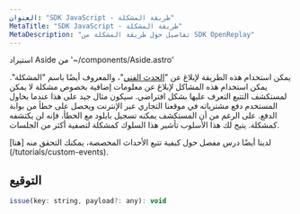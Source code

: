 ```yaml
---
العنوان: "SDK JavaScript - طريقة المشكلة"
MetaTitle: "SDK JavaScript - طريقة المشكلة"
MetaDescription: "تفاصيل حول طريقة المشكلة من SDK OpenReplay"
---
```

استيراد Aside من '~/components/Aside.astro'

يمكن استخدام هذه الطريقة لإبلاغ عن "[الحدث الفني](/installation/custom-events)"، والمعروف أيضًا باسم "المشكلة".
يمكن استخدام هذه المشاكل لإبلاغ عن معلومات إضافية بخصوص مشكلة لا يمكن لمستكشف التتبع التعرف عليها بشكل افتراضي. سيكون مثال جيد على هذا عندما يحاول المستخدم دفع مشترياته في موقعنا التجاري عبر الإنترنت ويحصل على خطأ من بوابة الدفع. على الرغم من أن المستكشف يمكنه تسجيل بايلود مع الخطأ، فإنه لن يكتشفه كمشكلة. يتيح لك هذا الأسلوب تأشير هذا السلوك كمشكلة لتصفية أكثر من الجلسات.

<Aside type="tip">
  لدينا أيضًا درس مفصل حول كيفية تتبع الأحداث المخصصة، يمكنك التحقق منه [هنا](/tutorials/custom-events).
</Aside>

## التوقيع

```js
issue(key: string, payload?: any): void
```

